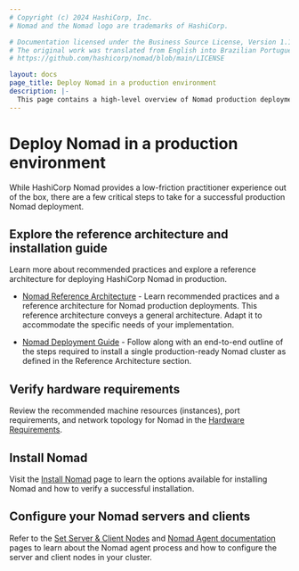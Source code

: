 ```yaml
---
# Copyright (c) 2024 HashiCorp, Inc.
# Nomad and the Nomad logo are trademarks of HashiCorp.

# Documentation licensed under the Business Source License, Version 1.1.
# The original work was translated from English into Brazilian Portuguese.
# https://github.com/hashicorp/nomad/blob/main/LICENSE

layout: docs
page_title: Deploy Nomad in a production environment
description: |-
  This page contains a high-level overview of Nomad production deployment and links review hardware requirements, reference architecture, a deployment guide, and configuration documentation.
---
```


# Deploy Nomad in a production environment

While HashiCorp Nomad provides a low-friction practitioner experience out of
the box, there are a few critical steps to take for a successful production
Nomad deployment.

## Explore the reference architecture and installation guide

Learn more about recommended practices and explore a reference architecture for
deploying HashiCorp Nomad in production.

- [Nomad Reference Architecture][] - Learn recommended practices and a reference
  architecture for Nomad production deployments. This reference architecture
  conveys a general architecture. Adapt it to accommodate the specific needs
  of your implementation.

- [Nomad Deployment Guide][] - Follow along with an end-to-end outline of the
  steps required to install a single production-ready Nomad cluster as defined
  in the Reference Architecture section.

## Verify hardware requirements

Review the recommended machine resources (instances), port requirements, and
network topology for Nomad in the [Hardware Requirements](/nomad/docs/deploy/production/requirements).

## Install Nomad

Visit the [Install Nomad](/nomad/docs/deploy) page to learn the options
available for installing Nomad and how to verify a successful
installation.

## Configure your Nomad servers and clients

Refer to the [Set Server & Client Nodes](/nomad/docs/deploy/nomad-agent)
and [Nomad Agent documentation](/nomad/commands/agent) pages to learn about the
Nomad agent process and how to configure the server and client nodes in your
cluster.

[nomad reference architecture]: /nomad/docs/deploy/production/reference-architecture
[nomad deployment guide]: /nomad/tutorials/enterprise/production-deployment-guide-vm-with-consul
